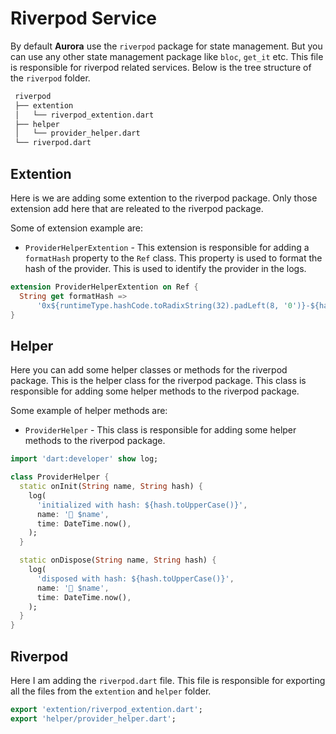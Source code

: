 # Riverpod Service

By default **Aurora** use the `riverpod` package for state management. But you can use any other state management package like `bloc`, `get_it` etc. This file is responsible for riverpod related services. Below is the tree structure of the `riverpod` folder.

```bash
 riverpod
 ├── extention
 │   └── riverpod_extention.dart
 ├── helper
 │   └── provider_helper.dart
 └── riverpod.dart
```

## Extention

Here is we are adding some extention to the riverpod package. Only those extension add here that are releated to the riverpod package.

Some of extension example are:

- `ProviderHelperExtention` - This extension is responsible for adding a `formatHash` property to the `Ref` class. This property is used to format the hash of the provider. This is used to identify the provider in the logs.

```dart filename="services/riverpod/extention/riverpod_extention.dart"
extension ProviderHelperExtention on Ref {
  String get formatHash =>
      '0x${runtimeType.hashCode.toRadixString(32).padLeft(8, '0')}-${hashCode.toRadixString(23)}';
}
```

## Helper

Here you can add some helper classes or methods for the riverpod package.
This is the helper class for the riverpod package. This class is responsible for adding some helper methods to the riverpod package.

Some example of helper methods are:

- `ProviderHelper` - This class is responsible for adding some helper methods to the riverpod package.

```dart filename="services/riverpod/helper/provider_helper.dart"
import 'dart:developer' show log;

class ProviderHelper {
  static onInit(String name, String hash) {
    log(
      'initialized with hash: ${hash.toUpperCase()}',
      name: '🚀 $name',
      time: DateTime.now(),
    );
  }

  static onDispose(String name, String hash) {
    log(
      'disposed with hash: ${hash.toUpperCase()}',
      name: '🚮 $name',
      time: DateTime.now(),
    );
  }
}
```

## Riverpod

Here I am adding the `riverpod.dart` file. This file is responsible for exporting all the files from the `extention` and `helper` folder.

```dart filename="services/riverpod/riverpod.dart"
export 'extention/riverpod_extention.dart';
export 'helper/provider_helper.dart';
```
